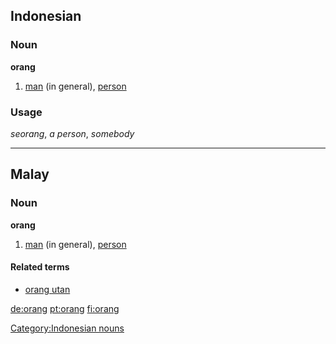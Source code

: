 ==Indonesian==
===Noun===
'''orang'''

#[[man]] (in general), [[person]]

===Usage===
''seorang'', ''a person'', ''somebody''

[[Category:Indonesian nouns]]

----

==Malay==
===Noun===
'''orang'''

#[[man]] (in general), [[person]]

====Related terms====
*[[orang utan]]

[[de:orang]]
[[pt:orang]]
[[fi:orang]]